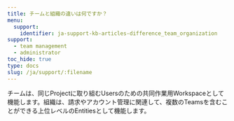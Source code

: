 ```yaml
---
title: チームと組織の違いは何ですか？
menu:
  support:
    identifier: ja-support-kb-articles-difference_team_organization
support:
  - team management
  - administrator
toc_hide: true
type: docs
slug: /ja/support/:filename
---
```

チームは、同じProjectに取り組むUsersのための共同作業用Workspaceとして機能します。組織は、請求やアカウント管理に関連して、複数のTeamsを含むことができる上位レベルのEntitiesとして機能します。